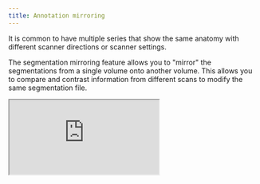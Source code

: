 ```yaml
---
title: Annotation mirroring
---
```


It is common to have multiple series that show the same anatomy with different scanner directions or scanner settings.&#x20;

The segmentation mirroring feature allows you to "mirror" the segmentations from a single volume onto another volume. This allows you to compare and contrast information from different scans to modify the same segmentation file.&#x20;

<Frame caption="Segmentation mirroring demonstration">
  <iframe className="w-full aspect-video" src="https://www.loom.com/share/722a414d86e947d582d2790270e2b251" alt="Segmentation mirroring demonstration" />
</Frame>

### Activating and using

To activate, load up a task with more than one 3D series, and select "Mirror labels to all volumes." This option will not be available if your task only has a single series.

<figure><img src="../../.gitbook/assets/image (1) (2).png" alt=""/><figcaption><p>Activating label mirroring</p></figcaption></figure>

Once activated, you can now edit any segmentation labels from the series that you are mirroring in the same way as any other segmentation label.

### Notes, warnings, and limitations

* This feature will only be effective if your data is properly registered. We use the header information of your DICOM and NIfTI files to align the data in three dimensions. If your series are not properly aligned, the mirroring will also be incorrectly aligned.
* While using label mirroring, 2D tools will not be available, only 3D variants.
